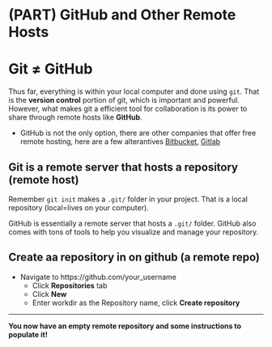 # (PART) GitHub and Other Remote Hosts {-}

# Git $\ne$ GitHub

Thus far, everything is within your local computer and done using `git`. That is the **version control** portion of git, which is important and powerful. However, what makes git a efficient tool for collaboration is its power to share through remote hosts like **GitHub**.

* GitHub is not the only option, there are other companies that offer free remote hosting, here are a few alterantives [Bitbucket](https://bitbucket.org/), [Gitlab](https://gitlab.com/)

## Git is a remote server that hosts a repository (remote host)

Remember `git init` makes a `.git/` folder in your project. That is a local repository (local=lives on your computer).

GitHub is essentially a remote server that hosts a `.git/` folder. 
GitHub also comes with tons of tools to help you visualize and manage your repository.

## Create aa repository in on github (a remote repo)

* Navigate to https://github.com/your_username
	+ Click **Repositories** tab
	+ Click **New**
	+ Enter workdir as the Repository name, click **Create repository**

***
**You now have an empty remote repository and some instructions to populate it!**